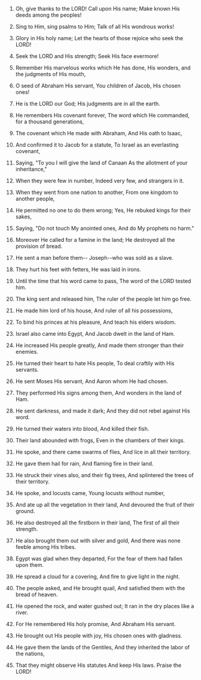 
1. Oh, give thanks to the LORD! Call upon His name; Make known His deeds among the peoples!

2. Sing to Him, sing psalms to Him; Talk of all His wondrous works!

3. Glory in His holy name; Let the hearts of those rejoice who seek the LORD!

4. Seek the LORD and His strength; Seek His face evermore!

5. Remember His marvelous works which He has done, His wonders, and the judgments of His mouth,

6. O seed of Abraham His servant, You children of Jacob, His chosen ones!

7. He is the LORD our God; His judgments are in all the earth.

8. He remembers His covenant forever, The word which He commanded, for a thousand generations,

9. The covenant which He made with Abraham, And His oath to Isaac,

10. And confirmed it to Jacob for a statute, To Israel as an everlasting covenant,

11. Saying, "To you I will give the land of Canaan As the allotment of your inheritance,"

12. When they were few in number, Indeed very few, and strangers in it.

13. When they went from one nation to another, From one kingdom to another people,

14. He permitted no one to do them wrong; Yes, He rebuked kings for their sakes,

15. Saying, "Do not touch My anointed ones, And do My prophets no harm."

16. Moreover He called for a famine in the land; He destroyed all the provision of bread.

17. He sent a man before them-- Joseph--who was sold as a slave.

18. They hurt his feet with fetters, He was laid in irons.

19. Until the time that his word came to pass, The word of the LORD tested him.

20. The king sent and released him, The ruler of the people let him go free.

21. He made him lord of his house, And ruler of all his possessions,

22. To bind his princes at his pleasure, And teach his elders wisdom.

23. Israel also came into Egypt, And Jacob dwelt in the land of Ham.

24. He increased His people greatly, And made them stronger than their enemies.

25. He turned their heart to hate His people, To deal craftily with His servants.

26. He sent Moses His servant, And Aaron whom He had chosen.

27. They performed His signs among them, And wonders in the land of Ham.

28. He sent darkness, and made it dark; And they did not rebel against His word.

29. He turned their waters into blood, And killed their fish.

30. Their land abounded with frogs, Even in the chambers of their kings.

31. He spoke, and there came swarms of flies, And lice in all their territory.

32. He gave them hail for rain, And flaming fire in their land.

33. He struck their vines also, and their fig trees, And splintered the trees of their territory.

34. He spoke, and locusts came, Young locusts without number,

35. And ate up all the vegetation in their land, And devoured the fruit of their ground.

36. He also destroyed all the firstborn in their land, The first of all their strength.

37. He also brought them out with silver and gold, And there was none feeble among His tribes.

38. Egypt was glad when they departed, For the fear of them had fallen upon them.

39. He spread a cloud for a covering, And fire to give light in the night.

40. The people asked, and He brought quail, And satisfied them with the bread of heaven.

41. He opened the rock, and water gushed out; It ran in the dry places like a river.

42. For He remembered His holy promise, And Abraham His servant.

43. He brought out His people with joy, His chosen ones with gladness.

44. He gave them the lands of the Gentiles, And they inherited the labor of the nations,

45. That they might observe His statutes And keep His laws. Praise the LORD!


